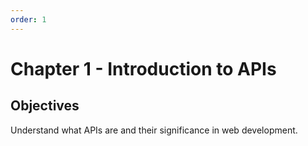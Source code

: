 ```yaml
---
order: 1
---
```


# Chapter 1 - Introduction to APIs
## Objectives
Understand what APIs are and their significance in web development.